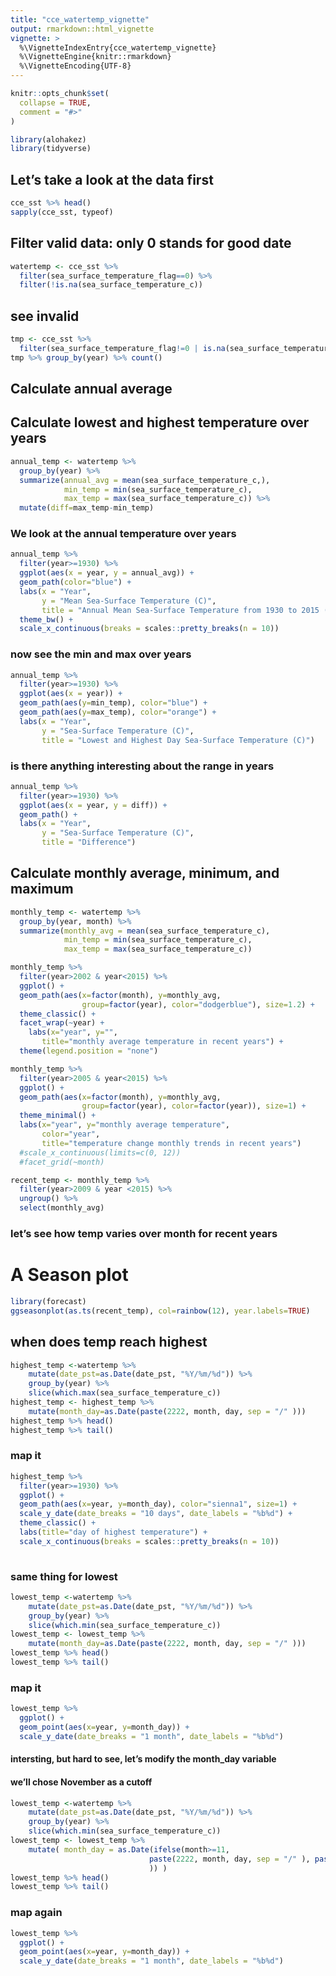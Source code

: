 ```yaml
---
title: "cce_watertemp_vignette"
output: rmarkdown::html_vignette
vignette: >
  %\VignetteIndexEntry{cce_watertemp_vignette}
  %\VignetteEngine{knitr::rmarkdown}
  %\VignetteEncoding{UTF-8}
---
```


```r
knitr::opts_chunk$set(
  collapse = TRUE,
  comment = "#>"
)
```

```r
library(alohakez)
library(tidyverse)
```

## Let's take a look at the data first
```r
cce_sst %>% head()
sapply(cce_sst, typeof)
```

## Filter valid data: only 0 stands for good date 
```r
watertemp <- cce_sst %>%
  filter(sea_surface_temperature_flag==0) %>%
  filter(!is.na(sea_surface_temperature_c))
```
## see invalid
```r
tmp <- cce_sst %>%
  filter(sea_surface_temperature_flag!=0 | is.na(sea_surface_temperature_c)) 
tmp %>% group_by(year) %>% count()
```

## Calculate annual average 
## Calculate lowest and highest temperature over years

```r
annual_temp <- watertemp %>%
  group_by(year) %>%
  summarize(annual_avg = mean(sea_surface_temperature_c,),
            min_temp = min(sea_surface_temperature_c),
            max_temp = max(sea_surface_temperature_c)) %>%
  mutate(diff=max_temp-min_temp)
```

### We look at the annual temperature over years
```r
annual_temp %>%
  filter(year>=1930) %>%
  ggplot(aes(x = year, y = annual_avg)) +
  geom_path(color="blue") +
  labs(x = "Year",
       y = "Mean Sea-Surface Temperature (C)",
       title = "Annual Mean Sea-Surface Temperature from 1930 to 2015 (C)") +
  theme_bw() +
  scale_x_continuous(breaks = scales::pretty_breaks(n = 10))
```

### now see the min and max over years
```r
annual_temp %>%
  filter(year>=1930) %>%
  ggplot(aes(x = year)) +
  geom_path(aes(y=min_temp), color="blue") +
  geom_path(aes(y=max_temp), color="orange") +
  labs(x = "Year",
       y = "Sea-Surface Temperature (C)",
       title = "Lowest and Highest Day Sea-Surface Temperature (C)")
```

### is there anything interesting about the range in years
```r
annual_temp %>%
  filter(year>=1930) %>%
  ggplot(aes(x = year, y = diff)) +
  geom_path() +
  labs(x = "Year",
       y = "Sea-Surface Temperature (C)",
       title = "Difference") 
```

## Calculate monthly average, minimum, and maximum
```r
monthly_temp <- watertemp %>%
  group_by(year, month) %>%
  summarize(monthly_avg = mean(sea_surface_temperature_c),
            min_temp = min(sea_surface_temperature_c),
            max_temp = max(sea_surface_temperature_c))
```


```r
monthly_temp %>%
  filter(year>2002 & year<2015) %>%
  ggplot() +
  geom_path(aes(x=factor(month), y=monthly_avg, 
                group=factor(year), color="dodgerblue"), size=1.2) +
  theme_classic() +
  facet_wrap(~year) +
    labs(x="year", y="", 
       title="monthly average temperature in recent years") +
  theme(legend.position = "none")
```


```r
monthly_temp %>%
  filter(year>2005 & year<2015) %>%
  ggplot() +
  geom_path(aes(x=factor(month), y=monthly_avg, 
                group=factor(year), color=factor(year)), size=1) +
  theme_minimal() +
  labs(x="year", y="monthly average temperature", 
       color="year",
       title="temperature change monthly trends in recent years")
  #scale_x_continuous(limits=c(0, 12))
  #facet_grid(~month)
```



```r
recent_temp <- monthly_temp %>% 
  filter(year>2009 & year <2015) %>%
  ungroup() %>%
  select(monthly_avg)
```

### let's see how temp varies over month for recent years

# A Season plot
```r
library(forecast)
ggseasonplot(as.ts(recent_temp), col=rainbow(12), year.labels=TRUE)
```




## when does temp reach highest 
```r
highest_temp <-watertemp %>%
    mutate(date_pst=as.Date(date_pst, "%Y/%m/%d")) %>%
    group_by(year) %>%
    slice(which.max(sea_surface_temperature_c))
highest_temp <- highest_temp %>%
    mutate(month_day=as.Date(paste(2222, month, day, sep = "/" )))
highest_temp %>% head()
highest_temp %>% tail()
```

### map it
```r
highest_temp %>%
  filter(year>=1930) %>%
  ggplot() +
  geom_path(aes(x=year, y=month_day), color="sienna1", size=1) +
  scale_y_date(date_breaks = "10 days", date_labels = "%b%d") +
  theme_classic() +
  labs(title="day of highest temperature") +
  scale_x_continuous(breaks = scales::pretty_breaks(n = 10))
  
```

### same thing for lowest
```r
lowest_temp <-watertemp %>%
    mutate(date_pst=as.Date(date_pst, "%Y/%m/%d")) %>%
    group_by(year) %>%
    slice(which.min(sea_surface_temperature_c))
lowest_temp <- lowest_temp %>%
    mutate(month_day=as.Date(paste(2222, month, day, sep = "/" )))
lowest_temp %>% head()
lowest_temp %>% tail()
```

### map it
```r
lowest_temp %>%
  ggplot() +
  geom_point(aes(x=year, y=month_day)) +
  scale_y_date(date_breaks = "1 month", date_labels = "%b%d")
```

#### intersting, but hard to see, let's modify the month_day variable
#### we'll chose November as a cutoff
```r
lowest_temp <-watertemp %>%
    mutate(date_pst=as.Date(date_pst, "%Y/%m/%d")) %>%
    group_by(year) %>%
    slice(which.min(sea_surface_temperature_c))
lowest_temp <- lowest_temp %>%
    mutate( month_day = as.Date(ifelse(month>=11,
                               paste(2222, month, day, sep = "/" ), paste(2223, month, day, sep = "/" ) 
                               )) )
lowest_temp %>% head()
lowest_temp %>% tail()
```

### map again
```r
lowest_temp %>%
  ggplot() +
  geom_point(aes(x=year, y=month_day)) +
  scale_y_date(date_breaks = "1 month", date_labels = "%b%d")
```





